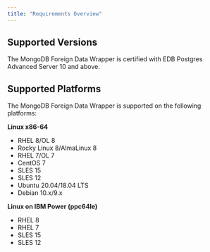 ```yaml
---
title: "Requirements Overview"
---
```


## Supported Versions

The MongoDB Foreign Data Wrapper is certified with EDB Postgres Advanced Server 10 and above.

## Supported Platforms

The MongoDB Foreign Data Wrapper is supported on the following platforms:

**Linux x86-64**

 -   RHEL 8/OL 8
 -   Rocky Linux 8/AlmaLinux 8
 -   RHEL 7/OL 7
 -   CentOS 7
 -   SLES 15
 -   SLES 12
 -   Ubuntu 20.04/18.04 LTS
 -   Debian 10.x/9.x

**Linux on IBM Power (ppc64le)**

 -   RHEL 8
 -   RHEL 7
 -   SLES 15
 -   SLES 12
